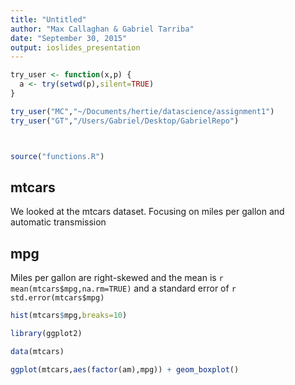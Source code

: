 ```yaml
---
title: "Untitled"
author: "Max Callaghan & Gabriel Tarriba"
date: "September 30, 2015"
output: ioslides_presentation
---
```


```r

try_user <- function(x,p) {
  a <- try(setwd(p),silent=TRUE)
}

try_user("MC","~/Documents/hertie/datascience/assignment1")
try_user("GT","/Users/Gabriel/Desktop/GabrielRepo")



source("functions.R")

```


## mtcars

We looked at the mtcars dataset. Focusing on miles per gallon and automatic transmission

## mpg

Miles per gallon are right-skewed and the mean is `r mean(mtcars$mpg,na.rm=TRUE)` and a standard error of `r std.error(mtcars$mpg)`

```r

hist(mtcars$mpg,breaks=10)

```


```r

library(ggplot2)

data(mtcars)

ggplot(mtcars,aes(factor(am),mpg)) + geom_boxplot()

```

